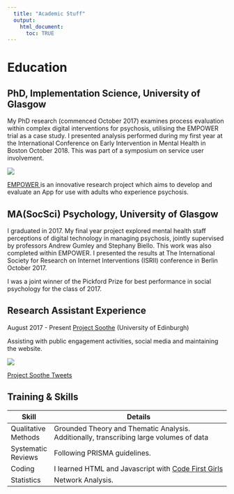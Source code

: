 ```yaml
---
  title: "Academic Stuff"
  output:
    html_document:
      toc: TRUE
---
```


<div id="bum">

# Education

## PhD, Implementation Science, University of Glasgow

My PhD research (commenced October 2017) examines process evaluation within complex digital interventions for psychosis, utilising the EMPOWER trial as a case study. I presented analysis performed during my first year at the International Conference on Early Intervention in Mental Health in Boston October 2018. This was part of a symposium on service user involvement.

<img id="empower" img src="images/empower_logo.png">

<a href="https://empowerstudy.net/"> EMPOWER </a> is an innovative research project which aims to develop and evaluate an App for use with adults who experience psychosis. 

## MA(SocSci) Psychology, University of Glasgow


I graduated in 2017. My final year project explored mental health staff perceptions of digital technology in managing psychosis, jointly supervised by professors Andrew Gumley and Stephany Biello. This work was also completed within EMPOWER. I presented the results at The International Society for Research on Internet Interventions (ISRII) conference in Berlin October 2017.

I was a joint winner of the Pickford Prize for best performance in social psychology for the class of 2017. 

## Research Assistant Experience 

August 2017 - Present [Project Soothe](http://www.projectsoothe.com/) (University of Edinburgh)

<p>Assisting with public engagement activities, social media and maintaining the website.</p>

<div id="container">
<div id="photo">
<img id="one" src="images/steph_soothe.jpg"/>
</div>

<div id="twitter"> <a class="twitter-timeline" 
href="https://twitter.com/ProjectSoothe" 
data-chrome="nofooter"
data-link-color="#820bbb"
data-width="600"
data-height="400"
data-border-color="#ffffff">
Project Soothe Tweets
</a> 
<script async src="https://platform.twitter.com/widgets.js" charset="utf-8"></script>
</div>
</div>

## Training & Skills


| Skill               | Details                                                                                                           |
|---------------------|-------------------------------------------------------------------------------------------------------------------|
| Qualitative Methods | Grounded Theory and Thematic Analysis. Additionally, transcribing large volumes of data |
| Systematic Reviews  | Following PRISMA guidelines.                                                                                      |
| Coding              | I learned HTML and Javascript with [Code First Girls](http://www.codefirstgirls.co.uk)                             |
| Statistics          | Network Analysis.                                                                                            |

</div>
